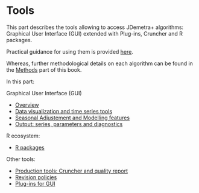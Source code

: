 # Tools {.unnumbered #part-T}

This part describes the tools allowing to access JDemetra+ algorithms: Graphical User Interface (GUI) extended with Plug-ins, Cruncher and R packages.

Practical guidance for using them is provided [here](#part-A).

Whereas, further methodological details on each algorithm can be found in the [Methods](#part-M) part of this book.

In this part: 

Graphical User Interface (GUI)

- [Overview](#t-gui-overview)
- [Data visualization and time series tools](#t-GUI-tstools)
- [Seasonal Adjustement and Modelling features](#t-gui-sa)
- [Output: series, parameters and diagnostics](#t-gui-output)

R ecosystem: 

- [R packages](#t-r-packs)

Other tools:

- [Production tools: Cruncher and quality report](#t-prod)
- [Revision policies](#t-rev-pol)
- [Plug-ins for GUI](#t-plug-ins)


